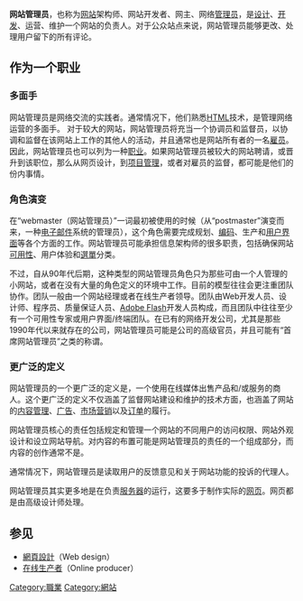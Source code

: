 '''网站管理员'''，也称为[[网站|网站]]架构师、网站开发者、网主、网络[[管理员|管理员]]，是[[网页设计|设计]]、[[软件开发|开发]]、运营、维护一个网站的负责人。对于公众站点来说，网站管理员能够更改、处理用户留下的所有评论。

==作为一个职业==
===多面手===
网站管理员是网络交流的实践者。通常情况下，他们熟悉[[HTML|HTML]]技术，是管理网络运营的多面手。
对于较大的网站，网站管理员将充当一个协调员和监督员，以协调和监督在该网站上工作的其他人的活动，并且通常也是网站所有者的一名[[雇员|雇员]]。因此，网站管理员也可以列为一种[[职业|职业]]。如果网站管理员被较大的网站聘请，或晋升到该职位，那么从网页设计，到[[项目管理|项目管理]]，或者对雇员的监督，都可能是他们的份内事情。
===角色演变===
在“webmaster（网站管理员）”一词最初被使用的时候（从“postmaster”演变而来，一种[[电子邮件|电子邮件]]系统的管理员），这个角色需要完成规划、[[编码|编码]]、生产和[[用户界面|用户界面]]等各个方面的工作。网站管理员可能承担信息架构师的很多职责，包括确保网站[[可用性|可用性]]、用户体验和[[選單|選單]]分类。

不过，自从90年代后期，这种类型的网站管理员角色只为那些可由一个人管理的小网站，或者在没有大量的角色定义的环境中工作。目前的模型往往会更注重团队协作。团队一般由一个网站经理或者在线生产者领导。团队由Web开发人员、设计师、程序员、质量保证人员、[[Adobe_Flash|Adobe Flash]]开发人员构成，而且团队中往往至少有一个可用性专家或用户界面/终端团队。在已有的网络开发公司，尤其是那些1990年代以来就存在的公司，网站管理员可能是公司的高级官员，并且可能有“首席网站管理员”之类的称谓。
===更广泛的定义===
网站管理员的一个更广泛的定义是，一个使用在线媒体出售产品和/或服务的商人。这个更广泛的定义不仅涵盖了监督网站建设和维护的技术方面，也涵盖了网站的[[内容管理|内容管理]]、[[广告|广告]]、[[市场营销|市场营销]]以及[[订单|订单]]的履行。

网站管理员核心的责任包括规定和管理一个网站的不同用户的访问权限、网站外观设计和设立网站导航。对内容的布置可能是网站管理员的责任的一个组成部分，而内容的创作通常不是。

通常情况下，网站管理员是读取用户的反馈意见和关于网站功能的投诉的代理人。

网站管理员其实更多地是在负责[[服务器|服务器]]的运行，这要多于制作实际的[[网页|网页]]。网页都是由高级设计师处理。

==参见==
*[[網頁設計|網頁設計]]（Web design）
*[[在线生产者|在线生产者]]（Online producer）

{{网站管理工具}}

[[Category:職業|Category:職業]]
[[Category:網站|Category:網站]]